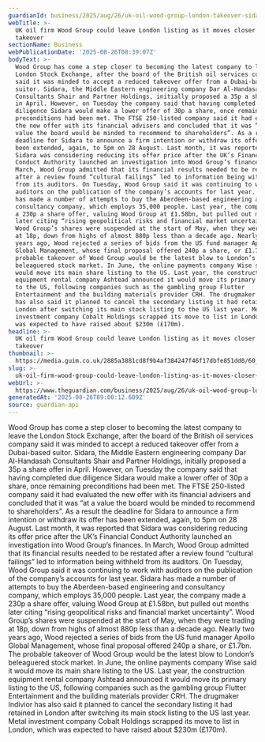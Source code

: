 ```yaml
---
guardianId: business/2025/aug/26/uk-oil-wood-group-london-takeover-sidara-ftse-250
webTitle: >-
  UK oil firm Wood Group could leave London listing as it moves closer to
  takeover
sectionName: Business
webPublicationDate: '2025-08-26T08:39:07Z'
bodyText: >-
  Wood Group has come a step closer to becoming the latest company to leave the
  London Stock Exchange, after the board of the British oil services company
  said it was minded to accept a reduced takeover offer from a Dubai-based
  suitor. Sidara, the Middle Eastern engineering company Dar Al-Handasah
  Consultants Shair and Partner Holdings, initially proposed a 35p a share offer
  in April. However, on Tuesday the company said that having completed due
  diligence Sidara would make a lower offer of 30p a share, once remaining
  preconditions had been met. The FTSE 250-listed company said it had evaluated
  the new offer with its financial advisers and concluded that it was “at a
  value the board would be minded to recommend to shareholders”. As a result the
  deadline for Sidara to announce a firm intention or withdraw its offer has
  been extended, again, to 5pm on 28 August. Last month, it was reported that
  Sidara was considering reducing its offer price after the UK’s Financial
  Conduct Authority launched an investigation into Wood Group’s finances. In
  March, Wood Group admitted that its financial results needed to be restated
  after a review found “cultural failings” led to information being withheld
  from its auditors. On Tuesday, Wood Group said it was continuing to work with
  auditors on the publication of the company’s accounts for last year. Sidara
  has made a number of attempts to buy the Aberdeen-based engineering and
  consultancy company, which employs 35,000 people. Last year, the company made
  a 230p a share offer, valuing Wood Group at £1.58bn, but pulled out months
  later citing “rising geopolitical risks and financial market uncertainty”.
  Wood Group’s shares were suspended at the start of May, when they were trading
  at 18p, down from highs of almost 880p less than a decade ago. Nearly two
  years ago, Wood rejected a series of bids from the US fund manager Apollo
  Global Management, whose final proposal offered 240p a share, or £1.7bn. The
  probable takeover of Wood Group would be the latest blow to London’s
  beleaguered stock market. In June, the online payments company Wise said it
  would move its main share listing to the US. Last year, the construction
  equipment rental company Ashtead announced it would move its primary listing
  to the US, following companies such as the gambling group Flutter
  Entertainment and the building materials provider CRH. The drugmaker Indivior
  has also said it planned to cancel the secondary listing it had retained in
  London after switching its main stock listing to the US last year. Metal
  investment company Cobalt Holdings scrapped its move to list in London, which
  was expected to have raised about $230m (£170m).
headline: >-
  UK oil firm Wood Group could leave London listing as it moves closer to
  takeover
thumbnail: >-
  https://media.guim.co.uk/2885a3881cd8f9b4af384247f46f17dbfe851dd0/60_0_2921_2336/500.jpg
slug: >-
  uk-oil-firm-wood-group-could-leave-london-listing-as-it-moves-closer-to-takeover
webUrl: >-
  https://www.theguardian.com/business/2025/aug/26/uk-oil-wood-group-london-takeover-sidara-ftse-250
generatedAt: '2025-08-26T09:00:12.609Z'
source: guardian-api
---
```

Wood Group has come a step closer to becoming the latest company to leave the London Stock Exchange, after the board of the British oil services company said it was minded to accept a reduced takeover offer from a Dubai-based suitor. Sidara, the Middle Eastern engineering company Dar Al-Handasah Consultants Shair and Partner Holdings, initially proposed a 35p a share offer in April. However, on Tuesday the company said that having completed due diligence Sidara would make a lower offer of 30p a share, once remaining preconditions had been met. The FTSE 250-listed company said it had evaluated the new offer with its financial advisers and concluded that it was “at a value the board would be minded to recommend to shareholders”. As a result the deadline for Sidara to announce a firm intention or withdraw its offer has been extended, again, to 5pm on 28 August. Last month, it was reported that Sidara was considering reducing its offer price after the UK’s Financial Conduct Authority launched an investigation into Wood Group’s finances. In March, Wood Group admitted that its financial results needed to be restated after a review found “cultural failings” led to information being withheld from its auditors. On Tuesday, Wood Group said it was continuing to work with auditors on the publication of the company’s accounts for last year. Sidara has made a number of attempts to buy the Aberdeen-based engineering and consultancy company, which employs 35,000 people. Last year, the company made a 230p a share offer, valuing Wood Group at £1.58bn, but pulled out months later citing “rising geopolitical risks and financial market uncertainty”. Wood Group’s shares were suspended at the start of May, when they were trading at 18p, down from highs of almost 880p less than a decade ago. Nearly two years ago, Wood rejected a series of bids from the US fund manager Apollo Global Management, whose final proposal offered 240p a share, or £1.7bn. The probable takeover of Wood Group would be the latest blow to London’s beleaguered stock market. In June, the online payments company Wise said it would move its main share listing to the US. Last year, the construction equipment rental company Ashtead announced it would move its primary listing to the US, following companies such as the gambling group Flutter Entertainment and the building materials provider CRH. The drugmaker Indivior has also said it planned to cancel the secondary listing it had retained in London after switching its main stock listing to the US last year. Metal investment company Cobalt Holdings scrapped its move to list in London, which was expected to have raised about $230m (£170m).
